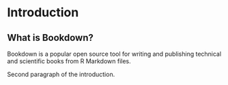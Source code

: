 # Introduction

## What is Bookdown?
Bookdown is a popular open source tool for writing and publishing technical and scientific books from R Markdown files. 

Second paragraph of the introduction.


